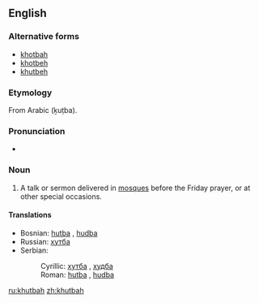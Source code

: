 ==English==

===Alternative forms===
* [[khotbah]]
* [[khotbeh]]
* [[khutbeh]]

===Etymology===
From Arabic {{Arab|[[خطبة]]}} (ḵuṭba).

===Pronunciation===
* {{IPA|/ˈkʊtbə/}}

===Noun===
{{en-noun}}

# A talk or sermon delivered in [[mosque|mosques]] before the Friday prayer, or at other special occasions.

====Translations====
{{trans-top|talk or sermon delivered in mosques before the Friday prayer}}
* Bosnian: [[hutba]] {{f}}, [[hudba]] {{f}}
* Russian: [[хутба]] {{f}}
* Serbian:
*: Cyrillic: [[хутба]] {{f}}, [[худба]] {{f}}
*: Roman: [[hutba#Serbian|hutba]] {{f}}, [[hudba#Serbian|hudba]] {{f}}
{{trans-mid}}
{{trans-bottom}}

[[ru:khutbah]]
[[zh:khutbah]]